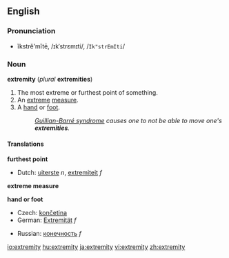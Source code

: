 ==English==
===Pronunciation===
*ĭkstrĕ'mĭtē, /ɪkˈstrɛmɪti/, /<tt>Ik"strEmIti</tt>/

===Noun===
'''extremity''' (''plural'' '''extremities''')

#The most extreme or furthest point of something.
#An [[extreme]] [[measure]].
#A [[hand]] or [[foot]].
#:''[[Guillian-Barré syndrome]] causes one to not be able to move one's '''extremities'''.''

====Translations====

'''furthest point'''
{{top}}
*Dutch: [[uiterste]] ''n'', [[extremiteit]] ''f''
{{mid}}
{{bottom}}

'''extreme measure'''
{{top}}
{{mid}}
{{bottom}}

'''hand or foot'''
{{top}}
*Czech: [[končetina]] {{f}}
*German: [[Extremität]] ''f''
{{mid}}
*Russian: [[конечность]] ''f''
{{bottom}}

[[io:extremity]]
[[hu:extremity]]
[[ja:extremity]]
[[vi:extremity]]
[[zh:extremity]]